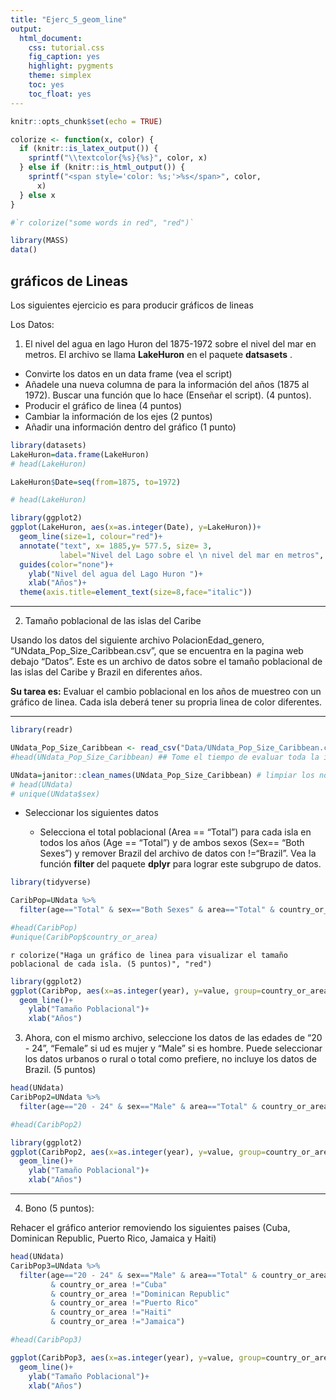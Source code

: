 ```yaml
---
title: "Ejerc_5_geom_line"
output:
  html_document:
    css: tutorial.css
    fig_caption: yes
    highlight: pygments
    theme: simplex
    toc: yes
    toc_float: yes
---
```


```r
knitr::opts_chunk$set(echo = TRUE)
```

```r
colorize <- function(x, color) {
  if (knitr::is_latex_output()) {
    sprintf("\\textcolor{%s}{%s}", color, x)
  } else if (knitr::is_html_output()) {
    sprintf("<span style='color: %s;'>%s</span>", color, 
      x)
  } else x
}

#`r colorize("some words in red", "red")`
```

```r
library(MASS)
data()
```

## gráficos de Lineas

Los siguientes ejercicio es para producir gráficos de lineas

Los Datos: 

1. El nivel del agua en lago Huron del 1875-1972 sobre el nivel del mar en metros.  El archivo se llama **LakeHuron** en el paquete **datsasets** .

+ Convirte los datos en un data frame (vea el script)
+ Añadele una nueva columna de para la información del años (1875 al 1972). Buscar una función que lo hace (Enseñar el script).  (4 puntos). 
+ Producir el gráfico de linea (4 puntos)
+ Cambiar la información de los ejes (2 puntos)
+ Añadir una información dentro del gráfico (1 punto)




```r
library(datasets)
LakeHuron=data.frame(LakeHuron)
# head(LakeHuron)
```

```r
LakeHuron$Date=seq(from=1875, to=1972)

# head(LakeHuron)
```



```r
library(ggplot2)
ggplot(LakeHuron, aes(x=as.integer(Date), y=LakeHuron))+
  geom_line(size=1, colour="red")+
  annotate("text", x= 1885,y= 577.5, size= 3,
           label="Nivel del Lago sobre el \n nivel del mar en metros", color="black")+
  guides(color="none")+
    ylab("Nivel del agua del Lago Huron ")+
    xlab("Años")+
  theme(axis.title=element_text(size=8,face="italic"))
```



***
2. Tamaño poblacional de las islas del Caribe

Usando los datos del siguiente archivo PolacionEdad_genero, "UNdata_Pop_Size_Caribbean.csv", que se encuentra en la pagina web debajo "Datos".  Este es un archivo de datos sobre el tamaño poblacional de las islas del Caribe y Brazil en diferentes años. 

**Su tarea es:** 
Evaluar el cambio poblacional en los años de muestreo con un gráfico de linea.  Cada isla deberá tener su propria linea de color diferentes. 

***

```r
library(readr)

UNdata_Pop_Size_Caribbean <- read_csv("Data/UNdata_Pop_Size_Caribbean.csv")
#head(UNdata_Pop_Size_Caribbean) ## Tome el tiempo de evaluar toda la información en este archivo para entender pq se tiene que filtrar. 

UNdata=janitor::clean_names(UNdata_Pop_Size_Caribbean) # limpiar los nombres de las columnas
# head(UNdata)
# unique(UNdata$sex)
```

 + Seleccionar los siguientes datos

     + Selecciona el total poblacional (Area == "Total") para cada isla en todos los años (Age == "Total") y de ambos sexos (Sex== "Both Sexes") y remover Brazil del archivo de datos con !="Brazil".  Vea la función **filter** del paquete **dplyr** para lograr este subgrupo de datos.  

```r
library(tidyverse)

CaribPop=UNdata %>% 
  filter(age=="Total" & sex=="Both Sexes" & area=="Total" & country_or_area !="Brazil") 

#head(CaribPop)
#unique(CaribPop$country_or_area)

```


`r colorize("Haga un gráfico de linea para visualizar el tamaño poblacional de cada isla. (5 puntos)", "red")`
  

```r
library(ggplot2)
ggplot(CaribPop, aes(x=as.integer(year), y=value, group=country_or_area, colour=country_or_area))+
  geom_line()+
    ylab("Tamaño Poblacional")+
    xlab("Años")

```

3. Ahora, con el mismo archivo, seleccione los datos de las edades de "20 - 24", "Female" si ud es mujer y "Male" si es hombre.  Puede seleccionar los datos urbanos o rural o total como prefiere, no incluye los datos de Brazil.  (5 puntos) 


```r
head(UNdata)
CaribPop2=UNdata %>% 
  filter(age=="20 - 24" & sex=="Male" & area=="Total" & country_or_area !="Brazil") 

#head(CaribPop2)
```

```r
library(ggplot2)
ggplot(CaribPop2, aes(x=as.integer(year), y=value, group=country_or_area, colour=country_or_area))+
  geom_line()+
    ylab("Tamaño Poblacional")+
    xlab("Años")

```
****


4. Bono (5 puntos):

Rehacer el gráfico anterior removiendo los siguientes paises (Cuba, Dominican Republic, Puerto Rico, Jamaica y Haiti)

```r
head(UNdata)
CaribPop3=UNdata %>% 
  filter(age=="20 - 24" & sex=="Male" & area=="Total" & country_or_area !="Brazil"
         & country_or_area !="Cuba"
         & country_or_area !="Dominican Republic"
         & country_or_area !="Puerto Rico"
         & country_or_area !="Haiti"
         & country_or_area !="Jamaica")

#head(CaribPop3)
```


```r

ggplot(CaribPop3, aes(x=as.integer(year), y=value, group=country_or_area, colour=country_or_area))+
  geom_line()+
    ylab("Tamaño Poblacional")+
    xlab("Años")

```